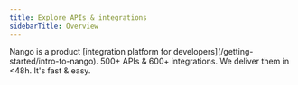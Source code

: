 ```yaml
---
title: Explore APIs & integrations
sidebarTitle: Overview
---
```


<Info>
Nango is a product [integration platform for developers](/getting-started/intro-to-nango).
</Info>

<CardGroup cols={1}>
<Card title="All APIs & integrations" icon="list" href="https://www.nango.dev/api-integrations">
500+ APIs & 600+ integrations.
</Card>
<Card title="Request or contribute a new API" icon="circle-question" href="/implementation-guides/platform/contribute-new-api">
We deliver them in &lt;48h.
</Card>
<Card title="Build custom integrations" icon="heart" href="https://docs.nango.dev">
It's fast & easy.
</Card>
</CardGroup>